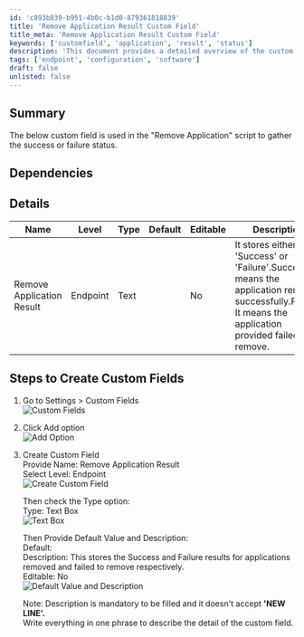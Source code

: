 ```yaml
---
id: 'c893b839-b951-4b0c-b1d0-879361818839'
title: 'Remove Application Result Custom Field'
title_meta: 'Remove Application Result Custom Field'
keywords: ['customfield', 'application', 'result', 'status']
description: 'This document provides a detailed overview of the custom field used in the "Remove Application" script to track the success or failure status of application removal. It includes steps for creating the custom field and its specific attributes.'
tags: ['endpoint', 'configuration', 'software']
draft: false
unlisted: false
---
```

## Summary

The below custom field is used in the "Remove Application" script to gather the success or failure status.

## Dependencies

## Details

| Name                        | Level    | Type  | Default | Editable | Description                                                                                   |
|-----------------------------|----------|-------|---------|----------|-----------------------------------------------------------------------------------------------|
| Remove Application Result    | Endpoint | Text  |         | No       | It stores either 'Success' or 'Failure'.Success: It means the application removed successfully.Failure: It means the application provided failed to remove. |

## Steps to Create Custom Fields

1. Go to Settings > Custom Fields  
   ![Custom Fields](../../../static/img/Remove-Application/image_9.png)

2. Click Add option  
   ![Add Option](../../../static/img/Remove-Application/image_10.png)

3. Create Custom Field  
   Provide Name: Remove Application Result  
   Select Level: Endpoint  
   ![Create Custom Field](../../../static/img/Remove-Application/image_11.png)  
   
   Then check the Type option:  
   Type: Text Box  
   ![Text Box](../../../static/img/Remove-Application/image_12.png)  
   
   Then Provide Default Value and Description:  
   Default:   
   Description: This stores the Success and Failure results for applications removed and failed to remove respectively.  
   Editable: No  
   ![Default Value and Description](../../../static/img/Remove-Application/image_13.png)  

   Note: Description is mandatory to be filled and it doesn't accept **'NEW LINE'.**  
   Write everything in one phrase to describe the detail of the custom field.












